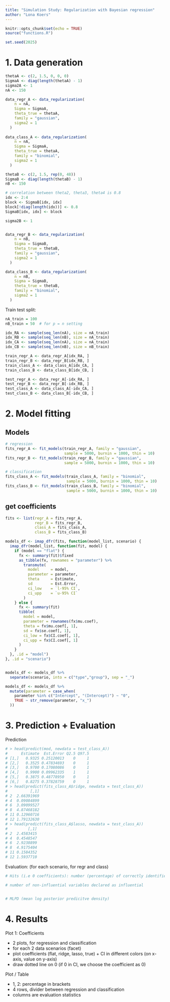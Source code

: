 ```yaml
---
title: "Simulation Study: Regularization with Bayesian regression"
author: "Lona Koers"
---
```


```r
knitr::opts_chunk$set(echo = TRUE)
source("functions.R")
```

```r
set.seed(2025)
```

# 1. Data generation

```r
thetaA <- c(2, 1.5, 0, 0, 0)
SigmaA <- diag(length(thetaA) - 1)
sigma2A <- 1
nA <- 150

data_regr_A <- data_regularization(
    n = nA,
    Sigma = SigmaA,
    theta_true = thetaA,
    family = "gaussian",
    sigma2 = 1
  )
  
data_class_A <- data_regularization(
    n = nA,
    Sigma = SigmaA,
    theta_true = thetaA,
    family = "binomial",
    sigma2 = 1
  )
```


```r
thetaB <- c(2, 1.5, rep(0, 48))
SigmaB <- diag(length(thetaB) - 1)
nB <- 150

# correlation between theta2, theta3, theta4 is 0.8
idx <- 2:4
block <- SigmaB[idx, idx]
block[!diag(length(idx))] <- 0.8
SigmaB[idx, idx] <- block

sigma2B <- 1


data_regr_B <- data_regularization(
    n = nB,
    Sigma = SigmaB,
    theta_true = thetaB,
    family = "gaussian",
    sigma2 = 1
  )

data_class_B <- data_regularization(
    n = nB,
    Sigma = SigmaB,
    theta_true = thetaB,
    family = "binomial",
    sigma2 = 1
  )
```

Train test split:

```r
nA_train = 100
nB_train = 50  # for p = n setting

idx_RA <- sample(seq_len(nA), size = nA_train)
idx_RB <- sample(seq_len(nB), size = nA_train)
idx_CA <- sample(seq_len(nA), size = nA_train)
idx_CB <- sample(seq_len(nB), size = nB_train)

train_regr_A <- data_regr_A[idx_RA, ]
train_regr_B <- data_regr_B[idx_RB, ]
train_class_A <- data_class_A[idx_CA, ]
train_class_B <- data_class_B[idx_CB, ]

test_regr_A <- data_regr_A[-idx_RA, ]
test_regr_B <- data_regr_B[-idx_RB, ]
test_class_A <- data_class_A[-idx_CA, ]
test_class_B <- data_class_B[-idx_CB, ]
```


# 2. Model fitting

## Models

```r
# regression
fits_regr_A <- fit_models(train_regr_A, family = "gaussian",
                          sample = 5000, burnin = 1000, thin = 10)
fits_regr_B <- fit_models(train_regr_B, family = "gaussian",
                          sample = 5000, burnin = 1000, thin = 10)

# classification
fits_class_A <- fit_models(train_class_A, family = "binomial",
                           sample = 5000, burnin = 1000, thin = 10)
fits_class_B <- fit_models(train_class_B, family = "binomial",
                           sample = 5000, burnin = 1000, thin = 10)
```


## get coefficients

```r
fits <- list(regr_A = fits_regr_A,
             regr_B = fits_regr_B,
             class_A = fits_class_A,
             class_B = fits_class_B)

models_df <- imap_dfr(fits, function(model_list, scenario) {
  imap_dfr(model_list, function(fit, model) {
    if (model == "flat") {
      fx <- summary(fit)$fixed
      as_tibble(fx, rownames = "parameter") %>%
        transmute(
          model     = model,
          parameter = parameter,
          theta     = Estimate,
          sd        = Est.Error,
          ci_low    = `l-95% CI`,
          ci_upp    = `u-95% CI`
        )
    } else {
      fx <- summary(fit)
      tibble(
        model = model,
        parameter = rownames(fx$mu.coef),
        theta = fx$mu.coef[, 1],
        sd = fx$se.coef[, 1],
        ci_low = fx$CI.coef[, 1],
        ci_upp = fx$CI.coef[, 1]
      )
    }
  }, .id = "model")
}, .id = "scenario")


models_df <- models_df %>%
  separate(scenario, into = c("type","group"), sep = "_")

models_df <- models_df %>%
  mutate(parameter = case_when(
    parameter %in% c("Intercept", "(Intercept)") ~ "0",
    TRUE ~ str_remove(parameter, "x_")
  ))
```


# 3. Prediction + Evaluation

Prediction

```r
# > head(predict(mod, newdata = test_class_A))
#      Estimate  Est.Error Q2.5 Q97.5
# [1,]   0.9325 0.25120013    0     1
# [2,]   0.3525 0.47834693    0     1
# [3,]   0.9700 0.17080086    0     1
# [4,]   0.9900 0.09962335    1     1
# [5,]   0.3875 0.48778950    0     1
# [6,]   0.8275 0.37828759    0     1
# > head(predict(fits_class_A$ridge, newdata = test_class_A))
#          [,1]
# 2  2.66391969
# 4  0.09084899
# 6  3.09099527
# 8  4.87468182
# 11 0.12960716
# 12 1.79132630
# > head(predict(fits_class_A$lasso, newdata = test_class_A))
#         [,1]
# 2  2.4583415
# 4  0.4548547
# 6  2.9238899
# 8  4.9175404
# 11 0.1584352
# 12 1.5937710
```

Evaluation: (for each scenario, for regr and class)

```r
# Hits (i.e 0 coefficients): number (percentage) of correctly identified influential variables

# number of non-influential variables declared as influential


# MLPD (mean log posterior predicitve density)
```



# 4. Results

Plot 1: Coefficients

- 2 plots, for regression and classification
- for each 2 data scenarios (facet)
- plot coefficients (flat, ridge, lasso, true) + CI in different colors (on x-axis, value on y-axis)
- draw dotted line on 0 (if 0 in CI, we choose the coefficient as 0)

Plot / Table

- 1, 2: percentage in brackets
- 4 rows, divider between regression and classification
- columns are evaluation statistics


